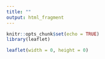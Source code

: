 ```yaml
---
title: ""
output: html_fragment
---
```


```r
knitr::opts_chunk$set(echo = TRUE)
library(leaflet)
```

<link rel="stylesheet" href="https://unpkg.com/leaflet@1.7.1/dist/leaflet.css" integrity="sha512-xodZBNTC5n17Xt2atTPuE1HxjVMSvLVW9ocqUKLsCC5CXdbqCmblAshOMAS6/keqq/sMZMZ19scR4PsZChSR7A==" crossorigin="" />

<script src="https://unpkg.com/leaflet@1.7.1/dist/leaflet.js" integrity="sha512-XQoYMqMTK8LvdxXYG3nZ448hOEQiglfqkJs1NOQV44cWnUrBc8PkAOcXy20w0vlaXaVUearIOBhiXZ5V3ynxwA==" crossorigin=""></script>

<script src="https://unpkg.com/georaster"></script>

<script src="https://unpkg.com/georaster-layer-for-leaflet/dist/georaster-layer-for-leaflet.min.js"></script>

```r
leaflet(width = 0, height = 0)
```


<style>
        /* Overall map style */
        #map {position: absolute; top: 0; bottom: 0; left: 0; right: 0;}

        .legend {
            padding: 6px 8px;
            font: 14px Arial, Helvetica, sans-serif;
            background: white;
            background: rgba(255, 255, 255, 0.8);
            /*box-shadow: 0 0 15px rgba(0, 0, 0, 0.2);*/
            /*border-radius: 5px;*/
            line-height: 24px;
            color: #555;
        }

        .legend h4 {
            text-align: left;
            font-size: 16px;
            margin: 2px 12px 8px;
            color: #777;
        }

        .legend span {
            position: relative;
            margin: 0 0px 0 8px;
            bottom: 3px;
        }

        .legend i {
            width: 18px;
            height: 18px;
            float: left;
            margin: 0 8px 0 14px;
            opacity: 1;
        }

        .legend i.icon {
            background-size: 18px;
            background-color: rgba(255, 255, 255, 1);
        }
	</style>


<div id="map" style="width: 100%; height: 480px; position: relative;"></div>

<script>
  // Load base tiles ----

  // OpenStreetMap Tiles
    // Dark Matter Tiles
  var DarkMatter = L.tileLayer('https://cartodb-basemaps-{s}.global.ssl.fastly.net/dark_all/{z}/{x}/{y}.png', {
    attribution: '&copy; <a href="https://carto.com/attributions">CARTO</a>'
  });

  // Initiate leaflet ----
  // This needs to be done before loading the Georasters
  var map = L.map('map', { 
      center: [56.25, 12], // Centered on Denmark
      zoom: 7, // Worked well
      layers: [DarkMatter] // Default layers
  });

  // Set URL to cog
  var random_rast_dk_url = "https://raw.githubusercontent.com/derek-corcoran-barrios/DanishLanduseProblem/master/SolutionNum.tif"

  // Load georaster layer and add to map
  parseGeoraster(random_rast_dk_url).then(georaster => {
      var random_rast_dk = new GeoRasterLayer({
          georaster,
          opacity: 0.75,
          resolution: 128, // 128 seems to be a good compromise
          pixelValuesToColorFn: function(pixelValues){
              var pixelValue = pixelValues[0]; 
              // Map pixel values to colors
              var colorArray = ['#8dd3c7','#ffffb3','#bebada','#fb8072','#80b1d3','#fdb462','#b3de69','#fccde5'];
              if (pixelValue >= 1 && pixelValue <= 8){
                  return colorArray[pixelValue - 1];
              } else {
                  return undefined;
              }   
          }
      });       
      random_rast_dk.addTo(map);
  });
  
  var legend = L.control({ position: "bottomright" });
legend.onAdd = function(map) {
    var div = L.DomUtil.create("div", "legend");
    
    div.innerHTML += "<h4>Projected landuse</h4>";
    div.innerHTML += '<i class="legend-icon" style="background: #8dd3c7"></i><span class="legend-text">ForestDryPoor</span><br>';
    div.innerHTML += '<i class="legend-icon" style="background: #ffffb3"></i><span class="legend-text">ForestDryRich</span><br>';
    div.innerHTML += '<i class="legend-icon" style="background: #bebada"></i><span class="legend-text">ForestWetPoor</span><br>';
    div.innerHTML += '<i class="legend-icon" style="background: #fb8072"></i><span class="legend-text">ForestWetRich</span><br>';
    div.innerHTML += '<i class="legend-icon" style="background: #80b1d3"></i><span class="legend-text">OpenDryPoor</span><br>';
    div.innerHTML += '<i class="legend-icon" style="background: #fdb462"></i><span class="legend-text">OpenDryRich</span><br>';
    div.innerHTML += '<i class="legend-icon" style="background: #b3de69"></i><span class="legend-text">OpenWetPoor</span><br>';
    div.innerHTML += '<i class="legend-icon" style="background: #fccde5"></i><span class="legend-text">OpenWetRich</span><br>';

    return div;
};

// Add legend
legend.addTo(map);



</script>
